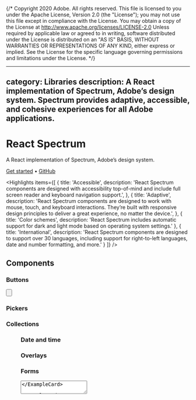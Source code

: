 {/* Copyright 2020 Adobe. All rights reserved.
This file is licensed to you under the Apache License, Version 2.0 (the "License");
you may not use this file except in compliance with the License. You may obtain a copy
of the License at http://www.apache.org/licenses/LICENSE-2.0
Unless required by applicable law or agreed to in writing, software distributed under
the License is distributed on an "AS IS" BASIS, WITHOUT WARRANTIES OR REPRESENTATIONS
OF ANY KIND, either express or implied. See the License for the specific language
governing permissions and limitations under the License. */}




---
category: Libraries
description: A React implementation of Spectrum, Adobe’s design system. Spectrum provides adaptive, accessible, and cohesive experiences for all Adobe applications.
---

# React Spectrum

A React implementation of Spectrum, Adobe’s design system.

<p className={clsx(typographyStyles['spectrum-Body2'], styles.homeLinks)}>
  <a href="getting-started.html" className={clsx(linkStyle['spectrum-Link'], styles.link)}>Get started</a>
  <span aria-hidden="true">•</span>
  <a href="https://github.com/adobe/react-spectrum" className={clsx(linkStyle['spectrum-Link'], styles.link)}>GitHub</a>
</p>

<Hero
  narrow={heroNarrow}
  narrow2x={heroNarrow2x}
  narrowWebp={heroNarrowWebp}
  narrow2xWebp={heroNarrow2xWebp}
  wide={heroWide}
  wide2x={heroWide2x}
  wideWebp={heroWideWebp}
  wide2xWebp={heroWide2xWebp}
  alt="React Spectrum hero image" />

<Highlights items={[
  {
    title: 'Accessible',
    description: 'React Spectrum components are designed with accessibility top-of-mind and include full screen reader and keyboard navigation support.',
  },
  {
    title: 'Adaptive',
    description: 'React Spectrum components are designed to work with mouse, touch, and keyboard interactions. They’re built with responsive design principles to deliver a great experience, no matter the device.',
  },
  {
    title: 'Color schemes',
    description: 'React Spectrum includes automatic support for dark and light mode based on operating system settings.'
  },
  {
    title: 'International',
    description: 'React Spectrum components are designed to support over 30 languages, including support for right-to-left languages, date and number formatting, and more.'
  }
]} />

## Components

### Buttons

<section className={styles.cardGroup}>

<ExampleCard
  url="Button.html"
  title="Button"
  description="A button allows a user to perform an action or to navigate to another page.">
  <Button />
</ExampleCard>

<ExampleCard
  url="ActionButton.html"
  title="ActionButton"
  description="An action button allows a user to perform an action.">
  <ActionButton />
</ExampleCard>

<ExampleCard
  url="ToggleButton.html"
  title="ToggleButton"
  description="A toggle button allows a user to toggle between two states.">
  <ToggleButton />
</ExampleCard>

<ExampleCard
  url="ButtonGroup.html"
  title="ButtonGroup"
  description="A button group is a grouping of buttons whose actions are related to each other.">
  <ButtonGroup />
</ExampleCard>

<ExampleCard
  url="ActionGroup.html"
  title="ActionGroup"
  description="An action group is a grouping of action buttons that are related to each other.">
  <ActionGroup />
</ExampleCard>

</section>

### Pickers

<section className={styles.cardGroup}>

<ExampleCard
  url="ComboBox.html"
  title="ComboBox"
  description="A combobox combines a text input with a listbox, and allows a user to filter a list of options.">
  <ComboBoxAnatomy />
</ExampleCard>

<ExampleCard
  url="Picker.html"
  title="Picker"
  description="A picker displays a collapsible list of options, and allows a user to select one of them.">
  <SelectAnatomy />
</ExampleCard>

</section>

### Collections

<section className={styles.cardGroup}>

<ExampleCard
  url="Menu.html"
  title="Menu"
  description="A menu displays a list of actions or options that a user can choose.">
  <Menu />
</ExampleCard>

<ExampleCard
  url="ListBox.html"
  title="ListBox"
  description="A listbox displays a list of options, and allows a user to select one or more of them.">
  <ListBox />
</ExampleCard>

<ExampleCard
  url="ListView.html"
  title="ListView"
  description="A ListView displays a list of interactive items, with keyboard navigation, row selection, and actions.">
  <ListView />
</ExampleCard>

<ExampleCard
  url="TableView.html"
  title="TableView"
  description="A table view displays data in rows and columns, with row selection and sorting.">
  <Table />
</ExampleCard>
  
<ExampleCard
  url="TagGroup.html"
  title="TagGroup"
  description="A tag group displays a list of items, with support for keyboard navigation and removal.">
  <TagGroup />
</ExampleCard>

</section>

### Date and time

<section className={styles.cardGroup}>

<ExampleCard
  url="DatePicker.html"
  title="DatePicker"
  description="A date picker combines a DateField and a Calendar popover.">
  <DatePicker />
</ExampleCard>

<ExampleCard
  url="DateRangePicker.html"
  title="DateRangePicker"
  description="A date range picker combines two DateFields and a RangeCalendar popover.">
  <DateRangePicker />
</ExampleCard>

<ExampleCard
  url="DateField.html"
  title="DateField"
  description="A date field allows a user to enter and edit date values using a keyboard.">
  <DateField />
</ExampleCard>

<ExampleCard
  url="TimeField.html"
  title="TimeField"
  description="A time field allows a user to enter and edit time values using a keyboard.">
  <TimeField />
</ExampleCard>

<ExampleCard
  url="Calendar.html"
  title="Calendar"
  description="A calendar allows a user to select a single date from a date grid.">
  <Calendar />
</ExampleCard>

<ExampleCard
  url="RangeCalendar.html"
  title="RangeCalendar"
  description="A range calendar allows a user to select a contiguous range of dates.">
  <RangeCalendar />
</ExampleCard>

</section>

### Overlays

<section className={styles.cardGroup}>

<ExampleCard
  url="Dialog.html"
  title="Dialog"
  description="A dialog is an overlay shown above other content in an application.">
  <Dialog />
</ExampleCard>

<ExampleCard
  url="DialogTrigger.html"
  title="DialogTrigger"
  description="Displays a dialog in a popover, modal, or tray in response to a trigger.">
  <Popover />
</ExampleCard>

<ExampleCard
  url="Tooltip.html"
  title="Tooltip"
  description="A tooltip displays a description of an element on hover or focus.">
  <Tooltip />
</ExampleCard>

<ExampleCard
  url="ContextualHelp.html"
  title="ContextualHelp"
  description="Contextual help shows extra information about an adjacent component.">
  <ContextualHelp />
</ExampleCard>

</section>

### Forms

<section className={styles.cardGroup}>

<ExampleCard
  url="Checkbox.html"
  title="Checkbox"
  description="A checkbox allows a user to select an individual option.">
  <Checkbox />
</ExampleCard>

<ExampleCard
  url="CheckboxGroup.html"
  title="CheckboxGroup"
  description="A checkbox group allows a user to select one or more items in a list of options.">
  <CheckboxGroup />
</ExampleCard>

<ExampleCard
  url="RadioGroup.html"
  title="RadioGroup"
  description="A radio group allows a user to select a single item from a list of options.">
  <RadioGroup />
</ExampleCard>

<ExampleCard
  url="Switch.html"
  title="Switch"
  description="A switch allows a user to turn a setting on or off.">
  <Switch />
</ExampleCard>

<ExampleCard
  url="TextField.html"
  title="TextField"
  description="A text field allows a user to enter a plain text value with a keyboard.">
  <TextField />
</ExampleCard>

<ExampleCard
  url="TextArea.html"
  title="TextArea"
  description="A text area allows a user to enter a multi-line text value with a keyboard.">
  <TextArea />
</ExampleCard>

<ExampleCard
  url="SearchField.html"
  title="SearchField"
  description="A search field allows a user to enter and clear a search query.">
  <SearchField />
</ExampleCard>

<ExampleCard
  url="NumberField.html"
  title="NumberField"
  description="A number field allows a user to enter, increment, or decrement a numeric value.">
  <NumberField />
</ExampleCard>

<ExampleCard
  url="Form.html"
  title="Form"
  description="A form provides layout and alignment for a grouping of fields.">
  <Form />
</ExampleCard>

<ExampleCard
  url="Slider.html"
  title="Slider"
  description="A slider allows a user to select a numeric value within a range.">
  <Slider />
</ExampleCard>

<ExampleCard
  url="RangeSlider.html"
  title="RangeSlider"
  description="A range slider allows a user to select a range of values within a larger range.">
  <RangeSlider />
</ExampleCard>

</section>

### Navigation

<section className={styles.cardGroup}>

<ExampleCard
  url="Tabs.html"
  title="Tabs"
  description="Tabs organize content into multiple sections, and allow a user to view one at a time.">
  <Tabs />
</ExampleCard>

<ExampleCard
  url="Link.html"
  title="Link"
  description="A link allows a user to navigate to another page.">
  <Link />
</ExampleCard>

<ExampleCard
  url="Breadcrumbs.html"
  title="Breadcrumbs"
  description="Breadcrumbs display a heirarchy of links to the current page or resource.">
  <Breadcrumbs />
</ExampleCard>

</section>

### Status

<section className={styles.cardGroup}>

<ExampleCard
  url="ProgressBar.html"
  title="ProgressBar"
  description="A progress bar shows progress of an operation over time with a linear representation.">
  <ProgressBar />
</ExampleCard>

<ExampleCard
  url="ProgressCircle.html"
  title="ProgressCircle"
  description="A progress circle shows progress of an operation over time with a circular representation.">
  <ProgressCircle />
</ExampleCard>

<ExampleCard
  url="Meter.html"
  title="Meter"
  description="A meter represents a quantity within a known range, or a fractional value.">
  <Meter />
</ExampleCard>

<ExampleCard
  url="LabeledValue.html"
  title="LabeledValue"
  description="A labeled value displays a non-editable value with a label, with locale-specific formatting.">
  <LabeledValue />
</ExampleCard>

<ExampleCard
  url="StatusLight.html"
  title="StatusLight"
  description="A status light displays the status or category of an entity.">
  <StatusLight />
</ExampleCard>

<ExampleCard
  url="Badge.html"
  title="Badge"
  description="A badge displays color-categorized metadata for an object.">
  <Badge />
</ExampleCard>

</section>
